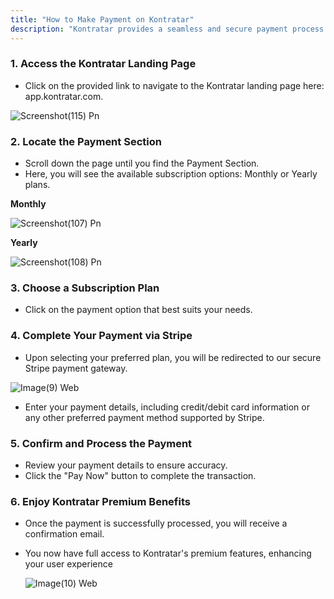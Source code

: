 ```yaml
---
title: "How to Make Payment on Kontratar"
description: "Kontratar provides a seamless and secure payment process for users to access premium features. Follow the steps below to make a successful payment:"
---
```


### **1. Access the Kontratar Landing Page**

- Click on the provided link to navigate to the Kontratar landing page here: app.kontratar.com.

![Screenshot(115) Pn](/images/Screenshot\(115\).png)

### **2. Locate the Payment Section**

- Scroll down the page until you find the Payment Section.
- Here, you will see the available subscription options: Monthly or Yearly plans.

**Monthly**

![Screenshot(107) Pn](/images/Screenshot\(107\).png)

**Yearly**

![Screenshot(108) Pn](/images/Screenshot\(108\).png)

### **3. Choose a Subscription Plan**

- Click on the payment option that best suits your needs.

### **4. Complete Your Payment via Stripe**

- Upon selecting your preferred plan, you will be redirected to our secure Stripe payment gateway.

![Image(9) Web](/images/image\(9\).webp)

- Enter your payment details, including credit/debit card information or any other preferred payment method supported by Stripe.

### **5. Confirm and Process the Payment**

- Review your payment details to ensure accuracy.
- Click the "Pay Now" button to complete the transaction.

### **6. Enjoy Kontratar Premium Benefits**

- Once the payment is successfully processed, you will receive a confirmation email.


- You now have full access to Kontratar's premium features, enhancing your user experience

  ![Image(10) Web](/images/image\(10\).webp)